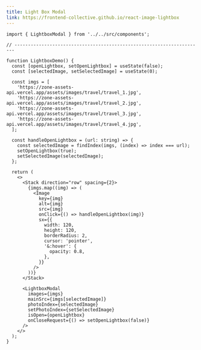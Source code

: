 ```yaml
---
title: Light Box Modal
link: https://frontend-collective.github.io/react-image-lightbox
---
```


<Block>
  <Lightbox />
</Block>

```tsx
import { LightboxModal } from '../../src/components';

// ----------------------------------------------------------------------

function LightboxDemo() {
  const [openLightbox, setOpenLightbox] = useState(false);
  const [selectedImage, setSelectedImage] = useState(0);

  const imgs = [
    'https://zone-assets-api.vercel.app/assets/images/travel/travel_1.jpg',
    'https://zone-assets-api.vercel.app/assets/images/travel/travel_2.jpg',
    'https://zone-assets-api.vercel.app/assets/images/travel/travel_3.jpg',
    'https://zone-assets-api.vercel.app/assets/images/travel/travel_4.jpg',
  ];

  const handleOpenLightbox = (url: string) => {
    const selectedImage = findIndex(imgs, (index) => index === url);
    setOpenLightbox(true);
    setSelectedImage(selectedImage);
  };

  return (
    <>
      <Stack direction="row" spacing={2}>
        {imgs.map((img) => (
          <Image
            key={img}
            alt={img}
            src={img}
            onClick={() => handleOpenLightbox(img)}
            sx={{
              width: 120,
              height: 120,
              borderRadius: 2,
              cursor: 'pointer',
              '&:hover': {
                opacity: 0.8,
              },
            }}
          />
        ))}
      </Stack>

      <LightboxModal
        images={imgs}
        mainSrc={imgs[selectedImage]}
        photoIndex={selectedImage}
        setPhotoIndex={setSelectedImage}
        isOpen={openLightbox}
        onCloseRequest={() => setOpenLightbox(false)}
      />
    </>
  );
}
```
